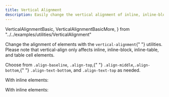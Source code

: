 ```yaml
---
title: Vertical Alignment
description: Easily change the vertical alignment of inline, inline-block, inline-table, and table cell elements.
---
```


  VerticalAlignmentBasic,
  VerticalAlignmentBasicMore,
} from "../../examples/utilities/VerticalAlignment"

<CodeBlock code={VerticalAlignmentBasic}>
  <p>
    Change the alignment of elements with the <code>vertical-alignment</code>{" "}
    utilities. Please note that vertical-align only affects inline,
    inline-block, inline-table, and table cell elements.
  </p>
  <p>
    Choose from <code>.align-baseline</code>, <code>.align-top</code>,{" "}
    <code>.align-middle</code>,<code>.align-bottom</code>,{" "}
    <code>.align-text-bottom</code>, and <code>.align-text-top</code> as needed.
  </p>
  <p>With inline elements:</p>
</CodeBlock>

<CodeBlock code={VerticalAlignmentBasicMore} className="bd-example notranslate">
  <p>With inline elements:</p>
</CodeBlock>
